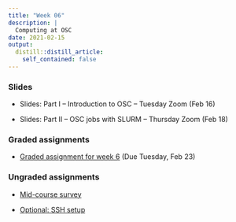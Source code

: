 ```yaml
---
title: "Week 06"
description: |
  Computing at OSC
date: 2021-02-15
output:
  distill::distill_article:
    self_contained: false
---
```


### Slides

- Slides: Part I -- Introduction to OSC -- Tuesday Zoom (Feb 16)

- Slides: Part II -- OSC jobs with SLURM -- Thursday Zoom (Feb 18)

### Graded assignments

- [Graded assignment for week 6](../../w06_GA_scripts.html) (Due Tuesday, Feb 23)

### Ungraded assignments

- [Mid-course survey](https://forms.gle/QBRKeLb9jN7xiGYw6)

- [Optional: SSH setup](../../w06_UA_ssh.html)
